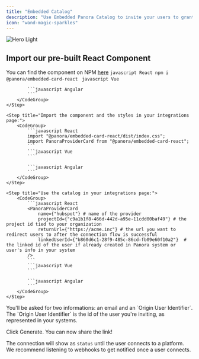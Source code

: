 ```yaml
---
title: "Embedded Catalog"
description: "Use Embedded Panora Catalog to invite your users to grant you access to their data without a dedicated website. Create a full connection flow in just a few clicks. No code required."
icon: "wand-magic-sparkles"
---
```


<img
  className="block dark:hidden"
  src="/images/generate-magic-link.gif"
  alt="Hero Light"
/>

## Import our pre-built React Component

<Info>You can find the component on NPM [here](https://www.npmjs.com/package/@panora/embedded-card-react)
</Info>
<Steps>
    <Step title="Install the package in your code:">
        <CodeGroup>
            ```javascript React
            npm i @panora/embedded-card-react
            ```
            ```javascript Vue
            ```

            ```javascript Angular
            ```
        </CodeGroup>
    </Step>

    <Step title="Import the component and the styles in your integrations page:">
        <CodeGroup>
            ```javascript React
            import "@panora/embedded-card-react/dist/index.css";
            import PanoraProviderCard from "@panora/embedded-card-react";
            ```
            ```javascript Vue
            ```

            ```javascript Angular
            ```
        </CodeGroup>
    </Step>

    <Step title="Use the catalog in your integrations page:">
        <CodeGroup>
            ```javascript React
            <PanoraProviderCard
                name={"hubspot"} # name of the provider
                projectId={"c9a1b1f8-466d-442d-a95e-11cdd00baf49"} # the project id tied to your organization
                returnUrl={"https://acme.inc"} # the url you want to redirect users to after the connection flow is successful
                linkedUserId={"b860d6c1-28f9-485c-86cd-fb09e60f10a2"}  # the linked id of the user if already created in Panora system or user's info in your system
            />
            ```
            ```javascript Vue
            ```

            ```javascript Angular
            ```
        </CodeGroup>
    </Step>

<Step>
  You'll be asked for two informations: an email and an `Origin User
  Identifier`. The `Origin User Identifier` is the id of the user you're
  inviting, as represented in your systems.
</Step>

<Step>Click Generate. You can now share the link!</Step>

</Steps>

The connection will show as `status` until the user connects to a platform.
We recommend listening to webhooks to get notified once a user connects.
